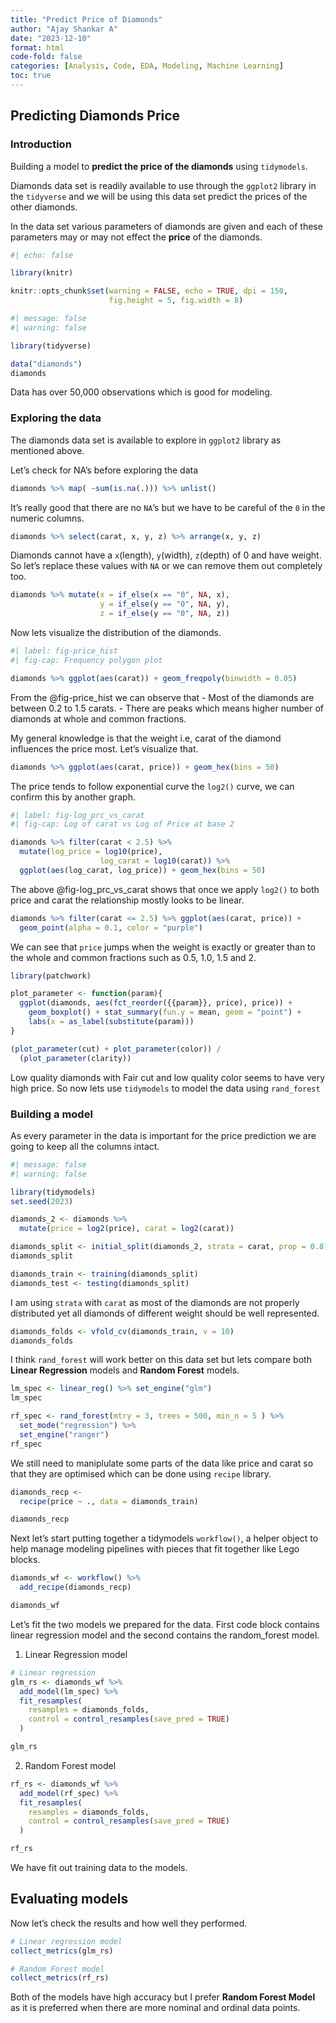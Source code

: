 ```yaml
---
title: "Predict Price of Diamonds"
author: "Ajay Shankar A"
date: "2023-12-10"
format: html
code-fold: false
categories: [Analysis, Code, EDA, Modeling, Machine Learning]
toc: true
---
```


## Predicting Diamonds Price

### Introduction

Building a model to **predict the price of the diamonds** using `tidymodels`.

Diamonds data set is readily available to use through the `ggplot2` library in the `tidyverse` and we will be using this data set predict the prices of the other diamonds.

In the data set various parameters of diamonds are given and each of these parameters may or may not effect the **price** of the diamonds.

```r
#| echo: false

library(knitr)

knitr::opts_chunk$set(warning = FALSE, echo = TRUE, dpi = 150,
                      fig.height = 5, fig.width = 8)

```


```r
#| message: false
#| warning: false

library(tidyverse)

data("diamonds")
diamonds

```

Data has over 50,000 observations which is good for modeling.

### Exploring the data

The diamonds data set is available to explore in `ggplot2` library as mentioned above.

Let's check for NA's before exploring the data

```r

diamonds %>% map( ~sum(is.na(.))) %>% unlist()

```

It's really good that there are no `NA`'s but we have to be careful of the `0` in the numeric columns.

```r

diamonds %>% select(carat, x, y, z) %>% arrange(x, y, z)

```

Diamonds cannot have a `x`(length), `y`(width), `z`(depth) of 0 and have weight. So let's replace these values with `NA` or we can remove them out completely too.

```r

diamonds %>% mutate(x = if_else(x == "0", NA, x),
                    y = if_else(y == "0", NA, y),
                    z = if_else(y == "0", NA, z))

```

Now lets visualize the distribution of the diamonds.

```r
#| label: fig-price_hist
#| fig-cap: Frequency polygon plot

diamonds %>% ggplot(aes(carat)) + geom_freqpoly(binwidth = 0.05)

```

From the @fig-price_hist we can observe that - Most of the diamonds are between 0.2 to 1.5 carats. - There are peaks which means higher number of diamonds at whole and common fractions.

My general knowledge is that the weight i.e, carat of the diamond influences the price most. Let's visualize that.

```r

diamonds %>% ggplot(aes(carat, price)) + geom_hex(bins = 50)

```

The price tends to follow exponential curve the `log2()` curve, we can confirm this by another graph.

```r
#| label: fig-log_prc_vs_carat
#| fig-cap: Log of carat vs Log of Price at base 2

diamonds %>% filter(carat < 2.5) %>% 
  mutate(log_price = log10(price),
                    log_carat = log10(carat)) %>% 
  ggplot(aes(log_carat, log_price)) + geom_hex(bins = 50)
```

The above @fig-log_prc_vs_carat shows that once we apply `log2()` to both price and carat the relationship mostly looks to be linear.

```r
diamonds %>% filter(carat <= 2.5) %>% ggplot(aes(carat, price)) +
  geom_point(alpha = 0.1, color = "purple")
```

We can see that `price` jumps when the weight is exactly or greater than to the whole and common fractions such as 0.5, 1.0, 1.5 and 2.

```r
library(patchwork)

plot_parameter <- function(param){
  ggplot(diamonds, aes(fct_reorder({{param}}, price), price)) +
    geom_boxplot() + stat_summary(fun.y = mean, geom = "point") +
    labs(x = as_label(substitute(param)))
}

(plot_parameter(cut) + plot_parameter(color)) /
  (plot_parameter(clarity))

```

Low quality diamonds with Fair cut and low quality color seems to have very high price. So now lets use `tidymodels` to model the data using `rand_forest`

### Building a model

As every parameter in the data is important for the price prediction we are going to keep all the columns intact.

```r
#| message: false
#| warning: false

library(tidymodels)
set.seed(2023)

diamonds_2 <- diamonds %>% 
  mutate(price = log2(price), carat = log2(carat))

diamonds_split <- initial_split(diamonds_2, strata = carat, prop = 0.8)
diamonds_split

diamonds_train <- training(diamonds_split)
diamonds_test <- testing(diamonds_split)


```

I am using `strata` with `carat` as most of the diamonds are not properly distributed yet all diamonds of different weight should be well represented.

```r

diamonds_folds <- vfold_cv(diamonds_train, v = 10)
diamonds_folds
```

I think `rand_forest` will work better on this data set but lets compare both **Linear Regression** models and **Random Forest** models.

```r

lm_spec <- linear_reg() %>% set_engine("glm")
lm_spec

rf_spec <- rand_forest(mtry = 3, trees = 500, min_n = 5 ) %>% 
  set_mode("regression") %>% 
  set_engine("ranger")
rf_spec

```

We still need to maniplulate some parts of the data like price and carat so that they are optimised which can be done using `recipe` library.

```r

diamonds_recp <- 
  recipe(price ~ ., data = diamonds_train)

diamonds_recp
```

Next let's start putting together a tidymodels `workflow()`, a helper object to help manage modeling pipelines with pieces that fit together like Lego blocks.

```r

diamonds_wf <- workflow() %>%
  add_recipe(diamonds_recp)

diamonds_wf

```

Let's fit the two models we prepared for the data. First code block contains linear regression model and the second contains the random_forest model.

1.  Linear Regression model

```r
# Linear regression
glm_rs <- diamonds_wf %>% 
  add_model(lm_spec) %>% 
  fit_resamples(
    resamples = diamonds_folds,
    control = control_resamples(save_pred = TRUE)
  )

glm_rs

```

2.  Random Forest model

```r

rf_rs <- diamonds_wf %>% 
  add_model(rf_spec) %>% 
  fit_resamples(
    resamples = diamonds_folds,
    control = control_resamples(save_pred = TRUE)
  )

rf_rs

```

We have fit out training data to the models.

## Evaluating models

Now let's check the results and how well they performed.

```r
# Linear regression model
collect_metrics(glm_rs)

```

```r

# Random Forest model
collect_metrics(rf_rs)

```

Both of the models have high accuracy but I prefer **Random Forest Model** as it is preferred when there are more nominal and ordinal data points.
